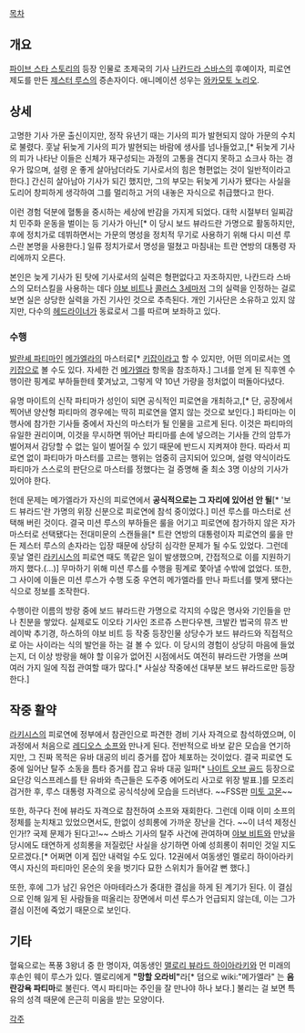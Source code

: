 [[목차]]
== 개요 ==
[[파이브 스타 스토리]]의 등장 인물로 초제국의 기사 [[나칸드라 스바스]]의 후예이자, 피로연 제도를 만든 [[제스터 루스]]의 증손자이다. 애니메이션 성우는 [[와카모토 노리오]].

== 상세 ==
고명한 기사 가문 출신이지만, 정작 유년기 때는 기사의 피가 발현되지 않아 가문의 수치로 불렸다. 훗날 뒤늦게 기사의 피가 발현되는 바람에 생사를 넘나들었고,[* 뒤늦게 기사의 피가 나타난 이들은 신체가 재구성되는 과정의 고통을 견디지 못하고 쇼크사 하는 경우가 많으며, 설령 운 좋게 살아남더라도 기사로서의 힘은 형편없는 것이 일반적이라고 한다.] 간신히 살아남아 기사가 되긴 했지만, 그의 부모는 뒤늦게 기사가 됐다는 사실을 도리어 창피하게 생각하여 그를 멀리하고 거의 내놓은 자식으로 취급했다고 한다. 

이런 경험 덕분에 혈통을 중시하는 세상에 반감을 가지게 되었다. 대학 시절부터 일찌감치 민주화 운동을 벌이는 등 기사가 아닌[* 이 당시 보드 뷰라드란 가명으로 활동하지만, 후에 정치가로 데뷔하면서는 가문의 명성을 정치적 무기로 사용하기 위해 다시 미션 루스란 본명을 사용한다.] 일류 정치가로서 명성을 떨쳤고 마침내는 트란 연방의 대통령 자리에까지 오른다.

본인은 늦게 기사가 된 탓에 기사로서의 실력은 형편없다고 자조하지만, 나칸드라 스바스의 모터스킬을 사용하는 데다 [[야보 비트]]나 [[콜러스 3세]]마저 그의 실력을 인정하는 걸로 보면 실은 상당한 실력을 가진 기사인 것으로 추측된다. 개인 기사단은 소유하고 있지 않지만, 다수의 [[헤드라이너]]가 동료로서 그를 따르며 보좌하고 있다.


=== 수행 ===
[[발란셰 파티마]]인 [[메가엘라]]의 마스터로[* [[키잡]]이라고 할 수 있지만, 어떤 의미로서는 [[역키잡]]으로 볼 수도 있다. 자세한 건 [[메가엘라]] 항목을 참조하자.] 그녀를 얻게 된 직후엔 수행이란 핑계로 부하들한테 쫓겨났고, 그렇게 약 10년 가량을 정처없이 떠돌아다녔다.

유명 마이트의 신작 파티마가 성인이 되면 공식적인 피로연을 개최하고,[* 단, 공장에서 찍어낸 양산형 파티마의 경우에는 딱히 피로연을 열지 않는 것으로 보인다.] 파티마는 이 행사에 참가한 기사들 중에서 자신의 마스터가 될 인물을 고르게 된다. 이것은 파티마의 유일한 권리이며, 이것을 무시하면 뛰어난 파티마를 손에 넣으려는 기사들 간의 암투가 벌어져서 감당할 수 없는 일이 벌어질 수 있기 때문에 반드시 지켜져야 한다. 따라서 피로연 없이 파티마가 마스터를 고르는 행위는 엄중히 금지되어 있으며, 설령 약식이라도 파티마가 스스로의 판단으로 마스터를 정했다는 걸 증명해 줄 최소 3명 이상의 기사가 있어야 한다. 

헌데 문제는 메가엘라가 자신의 피로연에서  '''공식적으로는 그 자리에 있어선 안 될'''[* '보드 뷰라드'란 가명의 위장 신분으로 피로연에 참석 중이었다.] 미션 루스를 마스터로 선택해 버린 것이다.  결국 미션 루스의 부하들은 룰을 어기고 피로연에 참가하지 않은 자가 마스터로 선택됐다는 전대미문의 스캔들을[* 트란 연방의 대통령이자 피로연의 룰을 만든 제스터 루스의 손자라는 입장 때문에 상당히 심각한 문제가 될 수도 있었다. 그런데 훗날 열린 [[라키시스]]의 피로연 때도 똑같은 일이 발생했으며, 간접적으로 이를 지원하기까지 했다.(...)] 무마하기 위해 미션 루스를 수행을 핑계로 쫓아낼 수밖에 없었다. 또한, 그 사이에 이들은 미션 루스가 수행 도중 우연히 메가엘라를 만나 파트너를 맺게 됐다는 식으로 정보를 조작한다.
 
수행이란 이름의 방랑 중에 보드 뷰라드란 가명으로 각지의 수많은 명사와 기인들을 만나 친분을 쌓았다. 실제로도 이오타 기사인 조르쥬 스판다우젠, 크발칸 법국의 뮤즈 반 레이박 추기경, 하스하의 야보 비트 등 작중 등장인물 상당수가 보드 뷰라드와 직접적으로 아는 사이라는 식의 발언을 하는 걸 볼 수 있다. 이 당시의 경험이 상당히 마음에 들었는지, 더 이상 방랑을 해야 할 이유가 없어진 시점에서도 여전히 뷰라드란 가명을 쓰며 여러 가지 일에 직접 관여할 때가 많다.[* 사실상 작중에선 대부분 보드 뷰라드로만 등장한다.]

== 작중 활약 ==
[[라키시스]]의 피로연에 정부에서 참관인으로 파견한 경비 기사 자격으로 참석하였으며, 이 과정에서 처음으로 [[레디오스 소프]]와 만나게 된다. 전반적으로 바보 같은 모습을 연기하지만, 그 진짜 목적은 유바 대공의 비리 증거를 잡아 체포하는 것이었다. 결국 피로연 도중에 일어난 탈주 소동을 틈타 증거를 잡고 유바 대공 일파[* [[나이트 오브 골드]] 등장으로 요단강 익스프레스를 탄 유바와 측근들은 도주중 에어도리 사고로 위장 발표.]를 모조리 검거한 후, 루스 대통령 자격으로 공식석상에 모습을 드러낸다. ~~FSS판 [[미토 고몬]]~~
 
또한, 하구다 전에 뷰라도 자격으로 참전하여 소프와 재회한다. 그런데 이때 이미 소프의 정체를 눈치채고 있었으면서도, 한없이 성희롱에 가까운 장난을 건다. ~~이 녀석 제정신인가!? 국제 문제가 된다고!~~ 스바스 기사의 탈주 사건에 관여하며 [[야보 비트]]와 만났을 당시에도 태연하게 성희롱을 저질렀단 사실을 상기하면 아예 성희롱이 취미인 것일 지도 모르겠다.[* 어쩌면 이게 집안 내력일 수도 있다. 12권에서 여동생인 멜로리 하이아라키 역시 자신의 파티마인 몬순의 옷을 벗기다 묘한 스위치가 들어갈 뻔 했다.]

또한, 후에 그가 남긴 유언은 아마테라스가 중대한 결심을 하게 된 계기가 된다. 이 결심으로 인해 잃게 된 사람들을 떠올리는 장면에서 미션 루스가 언급되지 않는데, 이는 그가 결심 이전에 죽었기 때문으로 보인다.

== 기타 ==
혈육으로는 폭풍 3왕녀 중 한 명이자, 여동생인 [[맬로리 뷰라드 하이아라키]]와 먼 미래의 후손인 웨이 루스가 있다. 멜로리에게 '''"망할 오라비"'''라[* 덤으로 wiki:"메가엘라" 는 '''음란강욕 파티마'''로 불린다. 역시 파티마는 주인을 잘 만나야 하나 보다.] 불리는 걸 보면 특유의 성격 때문에 은근히 미움을 받는 모양이다.

[[각주]]
